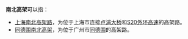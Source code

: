 '''南北高架'''可以指：
* [[上海南北高架路|上海南北高架路]]，为位于上海市连接[[卢浦大桥|卢浦大桥]]和[[上海外环高速公路|S20外环高速]]的高架路。
* [[同德围南北高架|同德围南北高架]]，为位于广州市[[同德围|同德围]]的高架路。
{{disambig}}